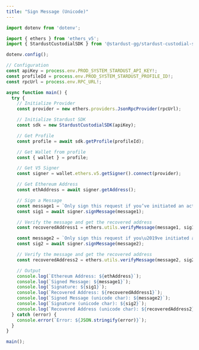 ```yaml
---
title: "Sign Message (Unicode)"
---
```


```typescript ts
import dotenv from 'dotenv';

import { ethers } from 'ethers_v5';
import { StardustCustodialSDK } from '@stardust-gg/stardust-custodial-sdk';

dotenv.config();

// Configuration
const apiKey = process.env.PROD_SYSTEM_STARDUST_API_KEY!;
const profileId = process.env.PROD_SYSTEM_STARDUST_PROFILE_ID!;
const rpcUrl = process.env.RPC_URL!;

async function main() {
  try {
    // Initialize Provider
    const provider = new ethers.providers.JsonRpcProvider(rpcUrl);

    // Initialize Stardust SDK
    const sdk = new StardustCustodialSDK(apiKey);

    // Get Profile
    const profile = await sdk.getProfile(profileId);

    // Get Wallet from profile
    const { wallet } = profile;

    // Get V5 Signer
    const signer = wallet.ethers.v5.getSigner().connect(provider);

    // Get Ethereum Address
    const ethAddress = await signer.getAddress();

    // Sign a Message
    const message1 = `Only sign this request if you’ve initiated an action with Immutable X.`;
    const sig1 = await signer.signMessage(message1);

    // Verify the message and get the recovered address
    const recoveredAddress1 = ethers.utils.verifyMessage(message1, sig1);

    const message2 = `Only sign this request if you\u2019ve initiated an action with Immutable X.`;
    const sig2 = await signer.signMessage(message2);

    // Verify the message and get the recovered address
    const recoveredAddress2 = ethers.utils.verifyMessage(message2, sig2);

    // Output
    console.log(`Ethereum Address: ${ethAddress}`);
    console.log(`Signed Message: ${message1}`);
    console.log(`Signature: ${sig1}`);
    console.log(`Recovered Address: ${recoveredAddress1}`);
    console.log(`Signed Message (unicode char): ${message2}`);
    console.log(`Signature (unicode char): ${sig2}`);
    console.log(`Recovered Address (unicode char): ${recoveredAddress2}`);
  } catch (error) {
    console.error(`Error: ${JSON.stringify(error)}`);
  }
}

main();
```